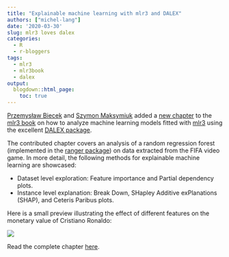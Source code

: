 ```yaml
---
title: "Explainable machine learning with mlr3 and DALEX"
authors: ["michel-lang"]
date: '2020-03-30'
slug: mlr3 loves dalex
categories:
  - R
  - r-bloggers
tags:
  - mlr3
  - mlr3book
  - dalex
output:
  blogdown::html_page:
    toc: true
---
```


[Przemysław Biecek](https://github.com/pbiecek) and [Szymon Maksymiuk](https://github.com/maksymiuks) added a [new chapter](https://mlr3book.mlr-org.com/interpretability-dalex.html) to the [mlr3 book](https://mlr3book.mlr-org.com/) on how to analyze machine learning models fitted with [mlr3](https://cran.r-project.org/package=mlr3) using the excellent [DALEX package](https://cran.r-project.org/package=DALEX).

The contributed chapter covers an analysis of a random regression forest (implemented in the [ranger package](https://cran.r-project.org/package=ranger)) on data extracted from the FIFA video game.
In more detail, the following methods for explainable machine learning are showcased:

* Dataset level exploration: Feature importance and Partial dependency plots.
* Instance level explanation: Break Down, SHapley Additive exPlanations (SHAP), and Ceteris Paribus plots.

Here is a small preview illustrating the effect of different features on the monetary value of Cristiano Ronaldo:

![](/images/2020-03-30-dalex/shap.svg)

Read the complete chapter [here](https://mlr3book.mlr-org.com/interpretability-dalex.html).
